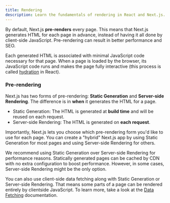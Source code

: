```yaml
---
title: Rendering
description: Learn the fundamentals of rendering in React and Next.js.
---
```


By default, Next.js **pre-renders** every page. This means that Next.js generates HTML for each page in advance, instead of having it all done by client-side JavaScript. Pre-rendering can result in better performance and SEO.

Each generated HTML is associated with minimal JavaScript code necessary for that page. When a page is loaded by the browser, its JavaScript code runs and makes the page fully interactive (this process is called [hydration](https://react.dev/reference/react-dom/client/hydrateRoot) in React).

### Pre-rendering

Next.js has two forms of pre-rendering: **Static Generation** and **Server-side Rendering**. The difference is in **when** it generates the HTML for a page.

- Static Generation: The HTML is generated at **build time** and will be reused on each request.
- Server-side Rendering: The HTML is generated on **each request**.

Importantly, Next.js lets you choose which pre-rendering form you'd like to use for each page. You can create a "hybrid" Next.js app by using Static Generation for most pages and using Server-side Rendering for others.

We recommend using Static Generation over Server-side Rendering for performance reasons. Statically generated pages can be cached by CDN with no extra configuration to boost performance. However, in some cases, Server-side Rendering might be the only option.

You can also use client-side data fetching along with Static Generation or Server-side Rendering. That means some parts of a page can be rendered entirely by clientside JavaScript. To learn more, take a look at the [Data Fetching](/docs/pages/building-your-application/data-fetching/client-side) documentation.
